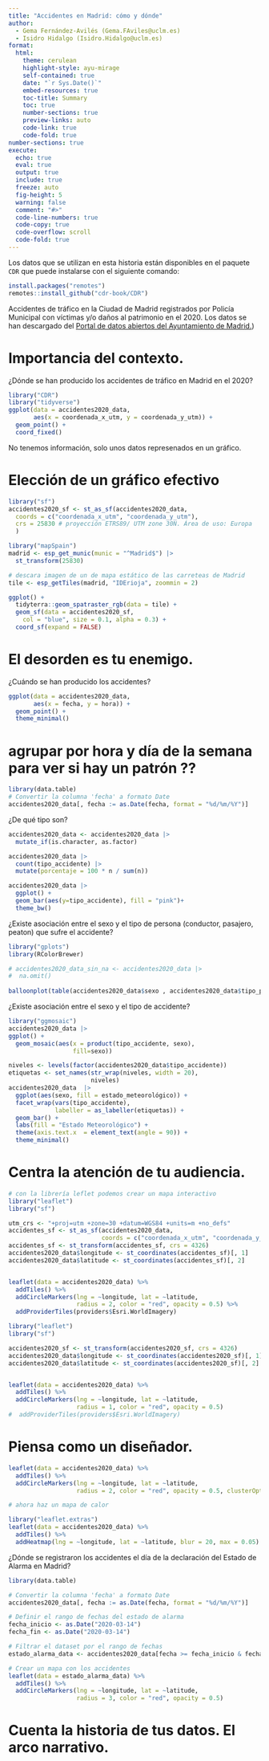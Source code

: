 ```yaml
---
title: "Accidentes en Madrid: cómo y dónde"
author:
  - Gema Fernández-Avilés (Gema.FAviles@uclm.es)
  - Isidro Hidalgo (Isidro.Hidalgo@uclm.es)
format:
  html:
    theme: cerulean
    highlight-style: ayu-mirage
    self-contained: true
    date: "`r Sys.Date()`"
    embed-resources: true
    toc-title: Summary
    toc: true
    number-sections: true
    preview-links: auto
    code-link: true
    code-fold: true
number-sections: true
execute:
  echo: true
  eval: true
  output: true
  include: true
  freeze: auto
  fig-height: 5
  warning: false
  comment: "#>"
  code-line-numbers: true
  code-copy: true
  code-overflow: scroll
  code-fold: true
---
```


::: {.callout-note}
Los datos que se utilizan en esta historia están disponibles en el paquete `CDR`
que puede instalarse con el siguiente comando:

```r
install.packages("remotes")
remotes::install_github("cdr-book/CDR")
```
Accidentes de tráfico en la Ciudad de Madrid registrados por Policía Municipal con víctimas y/o daños al patrimonio en el 2020. Los datos se han descargado del [Portal de datos abiertos del Ayuntamiento de Madrid.](https://datos.madrid.es/portal/site/egob/menuitem.c05c1f754a33a9fbe4b2e4b284f1a5a0/?vgnextoid=7c2843010d9c3610VgnVCM2000001f4a900aRCRD&vgnextchannel=374512b9ace9f310VgnVCM100000171f5a0aRCRD&vgnextfmt=default))
:::





# Importancia del contexto. 


::: {#exr-1}
¿Dónde se han producido los accidentes de tráfico en Madrid en el 2020?
:::


```r
library("CDR")
library("tidyverse")
ggplot(data = accidentes2020_data,
       aes(x = coordenada_x_utm, y = coordenada_y_utm)) + 
  geom_point() +
  coord_fixed()
```

No tenemos información, solo unos datos represenados en un gráfico.


# Elección de un gráfico efectivo

```r
library("sf")
accidentes2020_sf <- st_as_sf(accidentes2020_data,
  coords = c("coordenada_x_utm", "coordenada_y_utm"),
  crs = 25830 # proyección ETRS89/ UTM zone 30N. Área de uso: Europa  
  )  

library("mapSpain")
madrid <- esp_get_munic(munic = "^Madrid$") |>
  st_transform(25830) 

# descara imagen de un de mapa estático de las carreteas de Madrid
tile <- esp_getTiles(madrid, "IDErioja", zoommin = 2)  

ggplot() +
  tidyterra::geom_spatraster_rgb(data = tile) +
  geom_sf(data = accidentes2020_sf, 
    col = "blue", size = 0.1, alpha = 0.3) +
  coord_sf(expand = FALSE)
```


# El desorden es tu enemigo.  

::: {#exr-1}

¿Cuándo se han producido los accidentes? 
:::

```r
ggplot(data = accidentes2020_data,
       aes(x = fecha, y = hora)) + 
  geom_point() +
  theme_minimal()
```

# agrupar por hora y día de la semana para ver si hay un patrón ??
```r
library(data.table)
# Convertir la columna 'fecha' a formato Date
accidentes2020_data[, fecha := as.Date(fecha, format = "%d/%m/%Y")]

```



::: {#exr-1}

¿De qué tipo son? 
:::

```r
accidentes2020_data <- accidentes2020_data |>
  mutate_if(is.character, as.factor)

accidentes2020_data |>
  count(tipo_accidente) |>
  mutate(porcentaje = 100 * n / sum(n))
```


```r
accidentes2020_data |>
  ggplot() +
  geom_bar(aes(y=tipo_accidente), fill = "pink")+
  theme_bw()
```

::: {#exr-1}

¿Existe asociación entre el sexo y el tipo de persona (conductor, pasajero, peaton) que sufre el accidente?
:::



```r
library("gplots")
library(RColorBrewer)

# accidentes2020_data_sin_na <- accidentes2020_data |>
#  na.omit()
  
balloonplot(table(accidentes2020_data$sexo , accidentes2020_data$tipo_persona))
```

::: {#exr-1}

¿Existe asociación entre el sexo y el tipo de accidente?
:::


```r
library("ggmosaic")
accidentes2020_data |>
ggplot() +
  geom_mosaic(aes(x = product(tipo_accidente, sexo), 
                  fill=sexo)) 
```

```r
niveles <- levels(factor(accidentes2020_data$tipo_accidente))
etiquetas <- set_names(str_wrap(niveles, width = 20), 
                       niveles)
accidentes2020_data  |>
  ggplot(aes(sexo, fill = estado_meteorológico)) +
  facet_wrap(vars(tipo_accidente), 
             labeller = as_labeller(etiquetas)) +
  geom_bar() +
  labs(fill = "Estado Meteorológico") +
  theme(axis.text.x  = element_text(angle = 90)) +
  theme_minimal()
```



# Centra la atención de tu audiencia.  

```r
# con la librería leflet podemos crear un mapa interactivo
library("leaflet")
library("sf")

utm_crs <- "+proj=utm +zone=30 +datum=WGS84 +units=m +no_defs"
accidentes_sf <- st_as_sf(accidentes2020_data, 
                          coords = c("coordenada_x_utm", "coordenada_y_utm"), crs = utm_crs)
accidentes_sf <- st_transform(accidentes_sf, crs = 4326)
accidentes2020_data$longitude <- st_coordinates(accidentes_sf)[, 1]
accidentes2020_data$latitude <- st_coordinates(accidentes_sf)[, 2]


leaflet(data = accidentes2020_data) %>%
  addTiles() %>%
  addCircleMarkers(lng = ~longitude, lat = ~latitude, 
                   radius = 2, color = "red", opacity = 0.5) %>%
  addProviderTiles(providers$Esri.WorldImagery)

```


```r
library("leaflet")
library("sf")

accidentes2020_sf <- st_transform(accidentes2020_sf, crs = 4326)
accidentes2020_data$longitude <- st_coordinates(accidentes2020_sf)[, 1]
accidentes2020_data$latitude <- st_coordinates(accidentes2020_sf)[, 2]


leaflet(data = accidentes2020_data) %>%
  addTiles() %>%
  addCircleMarkers(lng = ~longitude, lat = ~latitude, 
                   radius = 1, color = "red", opacity = 0.5)  
#  addProviderTiles(providers$Esri.WorldImagery)
```


# Piensa como un diseñador. 

```r
leaflet(data = accidentes2020_data) %>%
  addTiles() %>%
  addCircleMarkers(lng = ~longitude, lat = ~latitude, 
                   radius = 2, color = "red", opacity = 0.5, clusterOptions = markerClusterOptions())

```


```r
# ahora haz un mapa de calor

library("leaflet.extras")
leaflet(data = accidentes2020_data) %>%
  addTiles() %>%
  addHeatmap(lng = ~longitude, lat = ~latitude, blur = 20, max = 0.05)

```






::: {#exr-1}

¿Dónde se registraron los accidentes el día de la declaración del Estado de Alarma en Madrid?
:::

```r
library(data.table)

# Convertir la columna 'fecha' a formato Date
accidentes2020_data[, fecha := as.Date(fecha, format = "%d/%m/%Y")]

# Definir el rango de fechas del estado de alarma
fecha_inicio <- as.Date("2020-03-14")
fecha_fin <- as.Date("2020-03-14")

# Filtrar el dataset por el rango de fechas
estado_alarma_data <- accidentes2020_data[fecha >= fecha_inicio & fecha <= fecha_fin]

# Crear un mapa con los accidentes
leaflet(data = estado_alarma_data) %>%
  addTiles() %>%
  addCircleMarkers(lng = ~longitude, lat = ~latitude, 
                   radius = 3, color = "red", opacity = 0.5)  
```



# Cuenta la historia de tus datos. El arco narrativo.
